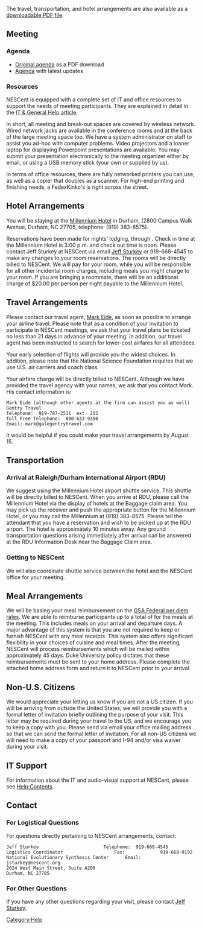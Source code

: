 The travel, transportation, and hotel arrangements are also available as a [[Media:Travel_Arrangements.pdf|downloadable PDF file]].
 
==Meeting==

===Agenda===

* [[Media:Agenda.pdf |Original agenda]] as a PDF download
* [[Agenda|Agenda]] with latest updates

===Resources===

NESCent is equipped with a complete set of IT and office resources to support the needs of meeting participants. They are explained in detail in the [[Help:Contents|IT &amp; General Help article]].

In short, all meeting and break-out spaces are covered by wireless network. Wired network jacks are available in the conference rooms and at the back of the large meeting space too. We have a system administrator on staff to assist you ad-hoc with computer problems. Video projectors and a loaner laptop for displaying Powerpoint presentations are available. You may submit your presentation electronically to the meeting organizer either by email, or using a USB memory stick (your own or supplied by us).

In terms of office resources, there are fully networked printers you can use, as well as a copier that doubles as a scanner. For high-end printing and finishing needs, a FedexKinko's is right across the street.

==Hotel Arrangements==
You will be staying at the [http://www.millenniumhotels.com/MCIL.nsf/LU_HOTELDOC/113$$HotelDescription?OpenDocument Millennium Hotel] in Durham, (2800 Campus Walk Avenue, Durham, NC  27705, telephone: (919) 383-8575).

Reservations have been made for {{Number_Hotel_Nights}} nights’ lodging, {{Start_Date}} through {{End_Date}}.  Check in time at the Millennium Hotel is 3:00 p.m. and check out time is noon.  Please contact Jeff Sturkey at NESCent via email [mailto:jsturkey@nescent.org Jeff Sturkey] or 919-668-4545 to make any changes to your room reservations.  The rooms will be directly billed to NESCent.  We will pay for your room, while you will be responsible for all other incidental room charges, including meals you might charge to your room.  If you are bringing a roommate, there will be an additional charge of $20.00 per person per night payable to the Millennium Hotel.

==Travel Arrangements==
Please contact our travel agent, [mailto:mark@galegentrytravel.com Mark Eide], as soon as possible to arrange your airline travel.  Please note that as a condition of your invitation to participate in NESCent meetings, we ask that your travel plans be ticketed no less than 21 days in advance of your meeting.  In addition, our travel agent has been instructed to search for lower-cost airfares for all attendees.  

Your early selection of flights will provide you the widest choices.  In addition, please note that the National Science Foundation requires that we use U.S. air carriers and coach class. 

Your airfare charge will be directly billed to NESCent.  Although we have provided the travel agency with your names, we ask that you contact Mark.  His contact information is:
<pre>
Mark Eide (although other agents at the firm can assist you as well)
Gentry Travel
Telephone:  919-787-2511  ext. 215	
Toll Free Telephone:  800-633-9350
Email: mark@galegentrytravel.com
</pre>
It would be helpful if you could make your travel arrangements by August 15.

==Transportation==

===Arrival at Raleigh/Durham International Airport (RDU)===
We suggest using the Millennium Hotel airport shuttle service.  This shuttle will be directly billed to NESCent.  When you arrive at RDU, please call the Millennium Hotel via the display of hotels at the Baggage claim area.  You may pick up the receiver and push the appropriate button for the Millennium Hotel, or you may call the Millennium at (919) 383-8575.  Please tell the attendant that you have a reservation and wish to be picked up at the RDU airport.  The hotel is approximately 10 minutes away.  Any ground transportation questions arising immediately after arrival can be answered at the RDU Information Desk near the Baggage Claim area.

===Getting to NESCent===
We will also coordinate shuttle service between the hotel and the NESCent office for your meeting.

==Meal Arrangements== 
We will be basing your meal reimbursement on the [http://www.gsa.gov/Portal/gsa/ep/contentView.do?programId=9704&channelId=-15943&ooid=16365&contentId=17943&pageTypeId=8203&contentType=GSA_BASIC&programPage=%252Fep%252Fprogram%252FgsaBasic.jsp&P=MTT GSA Federal per diem rates].  We are able to reimburse participants up to a total of {{Total_Meal_Reimbursement}} for the meals at the meeting.  This includes meals on your arrival and departure days.  A major advantage of this system is that you are not required to keep or furnish NESCent with any meal receipts.  This system also offers significant flexibility in your choices of cuisine and meal times.  After the meeting, NESCent will process reimbursements which will be mailed within approximately 45 days.  Duke University policy dictates that these reimbursements must be sent to your home address.  Please complete the attached home address form and return it to NESCent prior to your arrival.

==Non-U.S. Citizens==
We would appreciate your letting us know if you are not a US citizen.  If you will be arriving from outside the United States, we will provide you with a formal letter of invitation briefly outlining the purpose of your visit.  This letter may be required during your travel to the US, and we encourage you to keep a copy with you.  Please send via email your office mailing address so that we can send the formal letter of invitation.  For all non-US citizens we will need to make a copy of your passport and I-94 and/or visa waiver during your visit.

==IT Support==
For information about the IT and audio-visual support at NESCent, please see [[Help:Contents]].

==Contact==
===For Logistical Questions===
For questions directly pertaining to NESCent arrangements, contact: 
<pre>
Jeff Sturkey						Telephone:  919-668-4545
Logistics Coordinator					Fax:             919-668-9192
National Evolutionary Synthesis Center		Email:         jsturkey@nescent.org
2024 West Main Street, Suite A200
Durham, NC 27705
</pre>

===For Other Questions===
If you have any other questions regarding your visit, please contact [mailto:jsturkey@nescent.org Jeff Sturkey].  

[[Category:Help]]